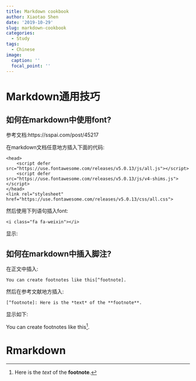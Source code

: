 ```yaml
---
title: Markdown cookbook
author: Xiaotao Shen
date: '2019-10-29'
slug: markdown-cookbook
categories:
  - Study
tags:
  - Chinese
image:
  caption: ''
  focal_point: ''
---
```



# Markdown通用技巧

## 如何在markdown中使用font?

参考文档:https://sspai.com/post/45217

在markdown文档任意地方插入下面的代码:

```
<head> 
    <script defer src="https://use.fontawesome.com/releases/v5.0.13/js/all.js"></script> 
    <script defer src="https://use.fontawesome.com/releases/v5.0.13/js/v4-shims.js"></script> 
</head> 
<link rel="stylesheet" href="https://use.fontawesome.com/releases/v5.0.13/css/all.css">
```

然后使用下列语句插入font:

```
<i class="fa fa-weixin"></i>
```
显示:<i class="fa fa-weixin"></i>

## 如何在markdown中插入脚注?

在正文中插入:
```
You can create footnotes like this[^footnote].
```

然后在参考文献地方插入:

```
[^footnote]: Here is the *text* of the **footnote**.
```

显示如下:

You can create footnotes like this[^footnote].

[^footnote]: Here is the *text* of the **footnote**.



# Rmarkdown
